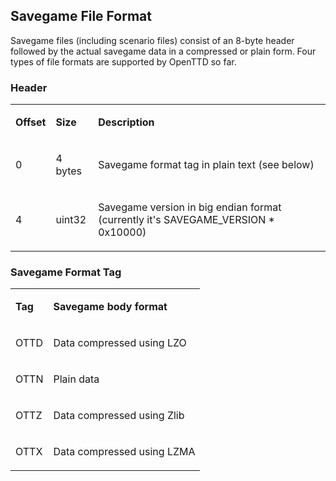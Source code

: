 {{en/DevDoc}}
{{warning|The following information has not been confirmed for accuracy and may not be correct}}

== Savegame File Format ==
Savegame files (including scenario files) consist of an 8-byte header followed by the actual savegame data in a compressed or plain form. Four types of file formats are supported by OpenTTD so far.

=== Header ===

{|
| '''Offset''' || '''Size''' || '''Description'''
|-
| 0 || 4 bytes || Savegame format tag in plain text (see below)
|-
| 4 || uint32 || Savegame version in big endian format (currently it's SAVEGAME_VERSION * 0x10000)
|}

=== Savegame Format Tag ===

{|
| '''Tag''' || '''Savegame body format'''
|-
| OTTD || Data compressed using LZO
|-
| OTTN || Plain data
|-
| OTTZ || Data compressed using Zlib
|-
| OTTX || Data compressed using LZMA
|}
